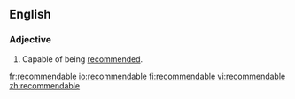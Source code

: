 ==English==

===Adjective===
{{en-adj}}

#Capable of being [[recommend]]ed.

[[fr:recommendable]]
[[io:recommendable]]
[[fi:recommendable]]
[[vi:recommendable]]
[[zh:recommendable]]